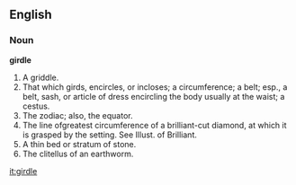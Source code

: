 ==English==

===Noun===

'''girdle'''

#A griddle.
#That which girds, encircles, or incloses; a circumference; a belt; esp., a belt, sash, or article of dress encircling the body usually at the waist; a cestus.
#The zodiac; also, the equator.
#The line ofgreatest circumference of a brilliant-cut diamond, at which it is grasped by the setting. See Illust. of Brilliant.
#A thin bed or stratum of stone.
#The clitellus of an earthworm.

[[it:girdle]]